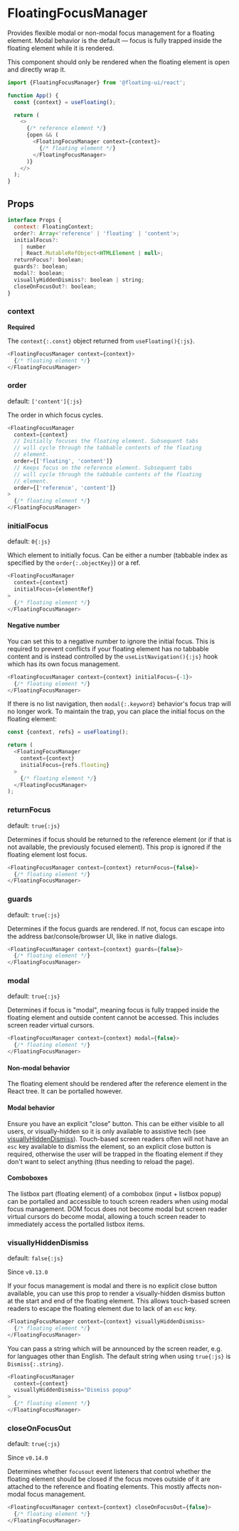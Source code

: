 # FloatingFocusManager

Provides flexible modal or non-modal focus management for a
floating element. Modal behavior is the default — focus is fully
trapped inside the floating element while it is rendered.

This component should only be rendered when the floating element
is open and directly wrap it.

```js /context/
import {FloatingFocusManager} from '@floating-ui/react';

function App() {
  const {context} = useFloating();

  return (
    <>
      {/* reference element */}
      {open && (
        <FloatingFocusManager context={context}>
          {/* floating element */}
        </FloatingFocusManager>
      )}
    </>
  );
}
```

## Props

```js
interface Props {
  context: FloatingContext;
  order?: Array<'reference' | 'floating' | 'content'>;
  initialFocus?:
    | number
    | React.MutableRefObject<HTMLElement | null>;
  returnFocus?: boolean;
  guards?: boolean;
  modal?: boolean;
  visuallyHiddenDismiss?: boolean | string;
  closeOnFocusOut?: boolean;
}
```

### context

**Required**

The `context{:.const}` object returned from `useFloating(){:js}`.

```js
<FloatingFocusManager context={context}>
  {/* floating element */}
</FloatingFocusManager>
```

### order

default: `['content']{:js}`

The order in which focus cycles.

```js
<FloatingFocusManager
  context={context}
  // Initially focuses the floating element. Subsequent tabs
  // will cycle through the tabbable contents of the floating
  // element.
  order={['floating', 'content']}
  // Keeps focus on the reference element. Subsequent tabs
  // will cycle through the tabbable contents of the floating
  // element.
  order={['reference', 'content']}
>
  {/* floating element */}
</FloatingFocusManager>
```

### initialFocus

default: `0{:js}`

Which element to initially focus. Can be either a number
(tabbable index as specified by the `order{:.objectKey}`) or a
ref.

```js
<FloatingFocusManager
  context={context}
  initialFocus={elementRef}
>
  {/* floating element */}
</FloatingFocusManager>
```

#### Negative number

You can set this to a negative number to ignore the initial
focus. This is required to prevent conflicts if your floating
element has no tabbable content and is instead controlled by the
`useListNavigation(){:js}` hook which has its own focus
management.

```js
<FloatingFocusManager context={context} initialFocus={-1}>
  {/* floating element */}
</FloatingFocusManager>
```

If there is no list navigation, then `modal{:.keyword}`
behavior's focus trap will no longer work. To maintain the trap,
you can place the initial focus on the floating element:

```js /refs/
const {context, refs} = useFloating();

return (
  <FloatingFocusManager
    context={context}
    initialFocus={refs.floating}
  >
    {/* floating element */}
  </FloatingFocusManager>
);
```

### returnFocus

default: `true{:js}`

Determines if focus should be returned to the reference element
(or if that is not available, the previously focused element).
This prop is ignored if the floating element lost focus.

```js
<FloatingFocusManager context={context} returnFocus={false}>
  {/* floating element */}
</FloatingFocusManager>
```

### guards

default: `true{:js}`

Determines if the focus guards are rendered. If not, focus can
escape into the address bar/console/browser UI, like in native
dialogs.

```js
<FloatingFocusManager context={context} guards={false}>
  {/* floating element */}
</FloatingFocusManager>
```

### modal

default: `true{:js}`

Determines if focus is "modal", meaning focus is fully trapped
inside the floating element and outside content cannot be
accessed. This includes screen reader virtual cursors.

```js
<FloatingFocusManager context={context} modal={false}>
  {/* floating element */}
</FloatingFocusManager>
```

#### Non-modal behavior

The floating element should be rendered after the reference
element in the React tree. It can be portalled however.

#### Modal behavior

Ensure you have an explicit "close" button. This can be either
visible to all users, or visually-hidden so it is only available
to assistive tech (see
[visuallyHiddenDismiss](/docs/FloatingFocusManager#visuallyhiddendismiss)).
Touch-based screen readers often will not have an `esc` key
available to dismiss the element, so an explicit close button is
required, otherwise the user will be trapped in the floating
element if they don't want to select anything (thus needing to
reload the page).

#### Comboboxes

The listbox part (floating element) of a combobox (input +
listbox popup) can be portalled and accessible to touch screen
readers when using modal focus management. DOM focus does not
become modal but screen reader virtual cursors do become modal,
allowing a touch screen reader to immediately access the
portalled listbox items.

### visuallyHiddenDismiss

default: `false{:js}`

<Notice type="version">Since `v0.13.0`</Notice>

If your focus management is modal and there is no explicit close
button available, you can use this prop to render a
visually-hidden dismiss button at the start and end of the
floating element. This allows touch-based screen readers to
escape the floating element due to lack of an `esc` key.

```js
<FloatingFocusManager context={context} visuallyHiddenDismiss>
  {/* floating element */}
</FloatingFocusManager>
```

You can pass a string which will be announced by the screen
reader, e.g. for languages other than English. The default string
when using `true{:js}` is `Dismiss{:.string}`.

```js
<FloatingFocusManager
  context={context}
  visuallyHiddenDismiss="Dismiss popup"
>
  {/* floating element */}
</FloatingFocusManager>
```

### closeOnFocusOut

default: `true{:js}`

<Notice type="version">Since `v0.14.0`</Notice>

Determines whether `focusout` event listeners that control
whether the floating element should be closed if the focus moves
outside of it are attached to the reference and floating
elements. This mostly affects non-modal focus management.

```js
<FloatingFocusManager context={context} closeOnFocusOut={false}>
  {/* floating element */}
</FloatingFocusManager>
```
